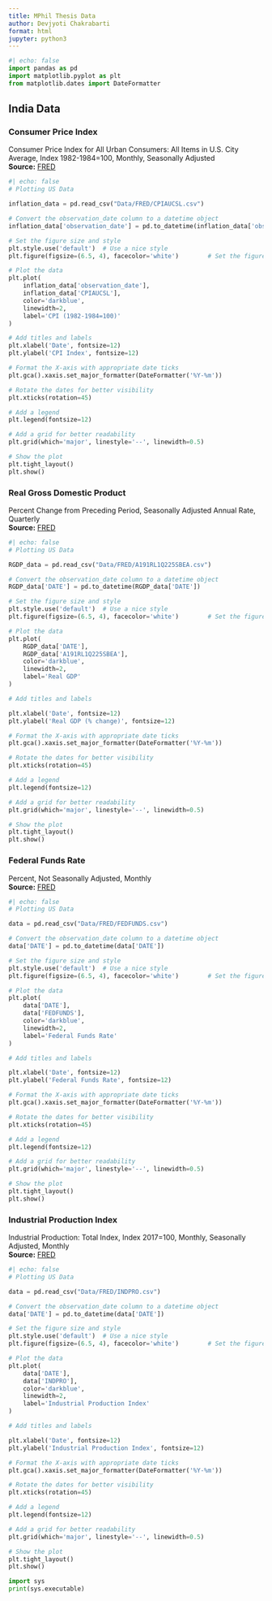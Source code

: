 ```yaml
---
title: MPhil Thesis Data
author: Devjyoti Chakrabarti 
format: html 
jupyter: python3
---
```


```python
#| echo: false
import pandas as pd
import matplotlib.pyplot as plt
from matplotlib.dates import DateFormatter
```

## India Data 

### Consumer Price Index  
Consumer Price Index for All Urban Consumers: All Items in U.S. City Average, Index 1982-1984=100, Monthly, Seasonally Adjusted  
**Source:** [FRED](https://fred.stlouisfed.org/series/CPIAUCSL)

```python
#| echo: false
# Plotting US Data 

inflation_data = pd.read_csv("Data/FRED/CPIAUCSL.csv")

# Convert the observation_date column to a datetime object
inflation_data['observation_date'] = pd.to_datetime(inflation_data['observation_date'])

# Set the figure size and style
plt.style.use('default')  # Use a nice style
plt.figure(figsize=(6.5, 4), facecolor='white')        # Set the figure size

# Plot the data
plt.plot(
    inflation_data['observation_date'], 
    inflation_data['CPIAUCSL'], 
    color='darkblue', 
    linewidth=2, 
    label='CPI (1982-1984=100)'
)

# Add titles and labels
plt.xlabel('Date', fontsize=12)
plt.ylabel('CPI Index', fontsize=12)

# Format the X-axis with appropriate date ticks
plt.gca().xaxis.set_major_formatter(DateFormatter('%Y-%m'))

# Rotate the dates for better visibility
plt.xticks(rotation=45)

# Add a legend
plt.legend(fontsize=12)

# Add a grid for better readability
plt.grid(which='major', linestyle='--', linewidth=0.5)

# Show the plot
plt.tight_layout()
plt.show()

```

### Real Gross Domestic Product 
Percent Change from Preceding Period, Seasonally Adjusted Annual Rate, Quarterly <br>
**Source:** [FRED](https://fred.stlouisfed.org/series/A191RL1Q225SBEA) 

```python
#| echo: false
# Plotting US Data 

RGDP_data = pd.read_csv("Data/FRED/A191RL1Q225SBEA.csv")

# Convert the observation_date column to a datetime object
RGDP_data['DATE'] = pd.to_datetime(RGDP_data['DATE'])

# Set the figure size and style
plt.style.use('default')  # Use a nice style
plt.figure(figsize=(6.5, 4), facecolor='white')        # Set the figure size

# Plot the data
plt.plot(
    RGDP_data['DATE'], 
    RGDP_data['A191RL1Q225SBEA'], 
    color='darkblue', 
    linewidth=2, 
    label='Real GDP'
)

# Add titles and labels

plt.xlabel('Date', fontsize=12)
plt.ylabel('Real GDP (% change)', fontsize=12)

# Format the X-axis with appropriate date ticks
plt.gca().xaxis.set_major_formatter(DateFormatter('%Y-%m'))

# Rotate the dates for better visibility
plt.xticks(rotation=45)

# Add a legend
plt.legend(fontsize=12)

# Add a grid for better readability
plt.grid(which='major', linestyle='--', linewidth=0.5)

# Show the plot
plt.tight_layout()
plt.show()

```

### Federal Funds Rate
Percent, Not Seasonally Adjusted, Monthly <br>
**Source:** [FRED](https://fred.stlouisfed.org/series/FEDFUNDS) 

```python
#| echo: false
# Plotting US Data 

data = pd.read_csv("Data/FRED/FEDFUNDS.csv")

# Convert the observation_date column to a datetime object
data['DATE'] = pd.to_datetime(data['DATE'])

# Set the figure size and style
plt.style.use('default')  # Use a nice style
plt.figure(figsize=(6.5, 4), facecolor='white')        # Set the figure size

# Plot the data
plt.plot(
    data['DATE'], 
    data['FEDFUNDS'], 
    color='darkblue', 
    linewidth=2, 
    label='Federal Funds Rate'
)

# Add titles and labels

plt.xlabel('Date', fontsize=12)
plt.ylabel('Federal Funds Rate', fontsize=12)

# Format the X-axis with appropriate date ticks
plt.gca().xaxis.set_major_formatter(DateFormatter('%Y-%m'))

# Rotate the dates for better visibility
plt.xticks(rotation=45)

# Add a legend
plt.legend(fontsize=12)

# Add a grid for better readability
plt.grid(which='major', linestyle='--', linewidth=0.5)

# Show the plot
plt.tight_layout()
plt.show()

```

### Industrial Production Index 
Industrial Production: Total Index, Index 2017=100, Monthly, Seasonally Adjusted, Monthly <br>
**Source:** [FRED](https://fred.stlouisfed.org/series/INDPRO) 

```python
#| echo: false
# Plotting US Data 

data = pd.read_csv("Data/FRED/INDPRO.csv")

# Convert the observation_date column to a datetime object
data['DATE'] = pd.to_datetime(data['DATE'])

# Set the figure size and style
plt.style.use('default')  # Use a nice style
plt.figure(figsize=(6.5, 4), facecolor='white')        # Set the figure size

# Plot the data
plt.plot(
    data['DATE'], 
    data['INDPRO'], 
    color='darkblue', 
    linewidth=2, 
    label='Industrial Production Index'
)

# Add titles and labels

plt.xlabel('Date', fontsize=12)
plt.ylabel('Industrial Production Index', fontsize=12)

# Format the X-axis with appropriate date ticks
plt.gca().xaxis.set_major_formatter(DateFormatter('%Y-%m'))

# Rotate the dates for better visibility
plt.xticks(rotation=45)

# Add a legend
plt.legend(fontsize=12)

# Add a grid for better readability
plt.grid(which='major', linestyle='--', linewidth=0.5)

# Show the plot
plt.tight_layout()
plt.show()
```



```python
import sys
print(sys.executable)
```